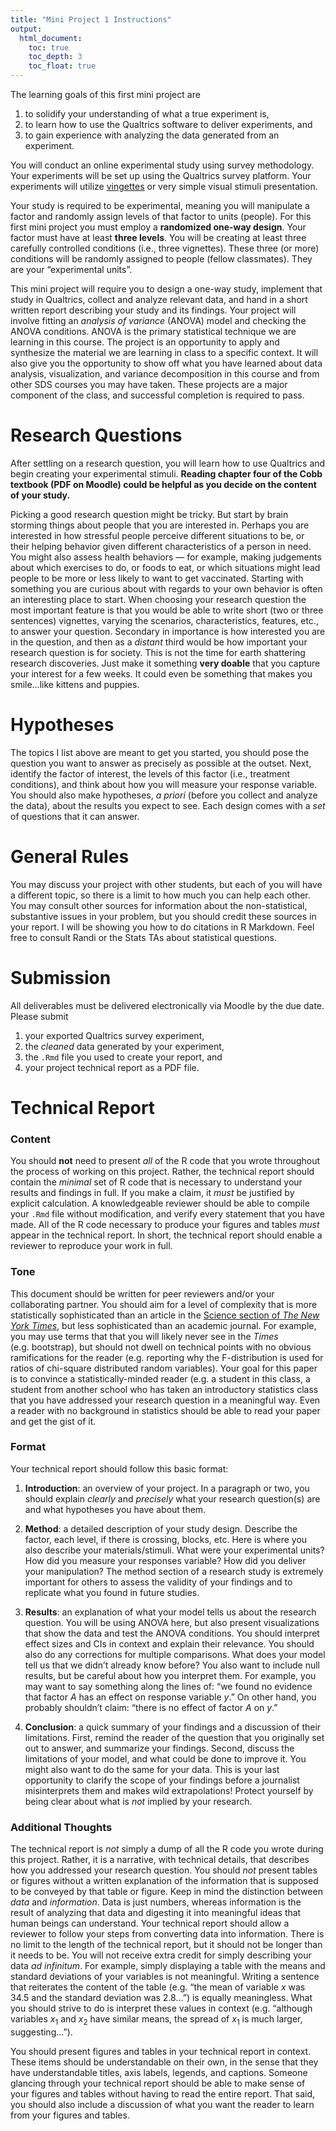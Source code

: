 ```yaml
---
title: "Mini Project 1 Instructions"
output:
  html_document:
    toc: true
    toc_depth: 3
    toc_float: true
---
```


The learning goals of this first mini project are 

1. to solidify your understanding of what a true experiment is, 
2. to learn how to use the Qualtrics software to deliver experiments, and
3. to gain experience with analyzing the data generated from an experiment. 

You will conduct an online experimental study using survey methodology. Your 
experiments will be set up using the Qualtrics survey platform. Your experiments will 
utilize [vingettes](https://en.wikipedia.org/wiki/Vignette_(psychology)) or very simple 
visual stimuli presentation. 

Your study is required to be experimental, meaning you 
will manipulate a factor and randomly assign levels of that factor to units (people). For this 
first mini project you must employ a **randomized one-way design**. Your factor must have at least **three levels**. You will be creating at least three carefully controlled conditions (i.e., three 
vignettes). These three (or more) conditions will be randomly assigned to people (fellow 
classmates). They are your "experimental units".   

This mini project will require you to design a one-way study, implement that study in Qualtrics, 
collect and analyze relevant data, and hand in a short
written report describing your study and its findings. Your project will
involve fitting an *analysis of variance* (ANOVA) model and checking the ANOVA 
conditions. ANOVA is the primary statistical technique we are learning in this course. The 
project is an opportunity to apply and synthesize the material we are learning in
class to a specific context. It will also give you the opportunity to show off 
what you have learned about data analysis, visualization, and variance 
decomposition in this course and from other SDS courses you may have taken. 
These projects are a major component of the class, and successful completion is required to pass.

# Research Questions {#assignment .unnumbered}

After settling on a research question, you will 
learn how to use Qualtrics and begin creating your experimental stimuli. **Reading chapter 
four of the Cobb textbook (PDF on Moodle) could be helpful as you decide on the content 
of your study.** 

Picking a good research question might be tricky. But start by brain storming things about 
people that you are interested in. Perhaps you are interested in how stressful people 
perceive different situations to be, or their helping behavior given different 
characteristics of a person in need. You might also assess health behaviors --- for example, 
making judgements about which exercises to do, or foods to eat, or which situations might 
lead people to be more or less likely to want to get vaccinated. Starting with something 
you are curious about with regards to your own behavior is often an interesting place to 
start. When choosing your research question the most important feature is that you would 
be able to write short (two or three sentences) vignettes, 
varying the scenarios, characteristics, features, etc., to answer your question. Secondary 
in importance is how interested you are in the question, and then as a *distant* third would 
be how important your research question is for society. This is not the time for earth 
shattering research discoveries. Just make it something **very doable** that you 
capture your interest for a few weeks. It could even be something that makes you smile...like 
kittens and puppies. 

# Hypotheses

The topics I list above are meant to get you started, you should pose the question 
you want to answer as precisely as possible at the outset. Next, identify 
the factor of interest, the levels of this factor (i.e., treatment conditions), 
and think about how you will measure your response variable. You should also make hypotheses, 
*a priori* (before you collect and analyze the data), about the results
you expect to see. Each design comes with a *set* of questions that 
it can answer. 

# General Rules

You may discuss your project with other students, but each of you will have a different
topic, so there is a limit to how much you can help each other. You may
consult other sources for information about the non-statistical,
substantive issues in your problem, but you should credit these sources
in your report. I will be showing you how to do citations in R Markdown. Feel free 
to consult Randi or the Stats TAs about statistical questions.

# Submission {#submission .unnumbered}

All deliverables must be delivered electronically via
Moodle by the due date. Please submit 

1. your exported Qualtrics survey experiment, 
2. the *cleaned* data generated by your experiment, 
3. the `.Rmd` file you used to create your report, and
3. your project technical report as a PDF file.

# Technical Report

### Content

You should **not** need to present *all* of the R code that you wrote throughout
the process of working on this project. Rather, the technical report
should contain the *minimal* set of R code that is necessary to
understand your results and findings in full. If you make a claim, it
*must* be justified by explicit calculation. A knowledgeable reviewer
should be able to compile your `.Rmd` file without modification, and
verify every statement that you have made. All of the R code necessary
to produce your figures and tables *must* appear in the technical
report. In short, the technical report should enable a reviewer to
reproduce your work in full.

### Tone

This document should be written for peer reviewers and/or your collaborating partner. 
You should aim for a level of complexity that is more statistically sophisticated than an article in
the [Science section of *The New York Times*](http://www.nytimes.com/pages/science/), 
but less sophisticated than an academic journal. 
For example, you may use terms that that you will likely never see in
the *Times* (e.g. bootstrap), but should not dwell on technical points
with no obvious ramifications for the reader (e.g. reporting why the 
F-distribution is used for ratios of chi-square distributed random variables). 
Your goal for this paper is to convince a statistically-minded reader (e.g. a 
student in this class, a student from another school who has taken an 
introductory statistics class that
you have addressed your research question in a meaningful way.
Even a reader with no background in statistics should be able to read
your paper and get the gist of it.

### Format

Your technical report should follow this basic format:

1.  **Introduction**: an overview of your project. In a paragraph or two, you
    should explain *clearly* and *precisely* what your research question(s)
    are and what hypotheses you have about them.

3.  **Method**: a detailed description of your study design. Describe 
    the factor, each level, if there is crossing, blocks, etc. Here is where
    you also describe your materials/stimuli. What were your experimental 
    units? How did you measure your responses variable? How did you deliver 
    your manipulation? The method section of a research study is extremely important for 
    others to assess the validity of your findings and to replicate what you
    found in future studies. 

4.  **Results**: an explanation of what your model tells us about the
    research question. You will be using ANOVA here, but also present 
    visualizations that show the data and test the ANOVA conditions. 
    You should interpret effect sizes and CIs in context and explain their 
    relevance. You should also do any corrections for multiple comparisons. What 
    does your model tell us that we didn't already know before? 
    You also want to include null results, but be careful about how you interpret 
    them. For example, you may want to say something along the lines of: "we 
    found no evidence that factor $A$ has an effect on response variable $y$." 
    On other hand, you probably shouldn't claim: "there is no effect of 
    factor $A$ on $y$."

5.  **Conclusion**: a quick summary of your findings and a discussion of their
    limitations. First, remind the reader of the question that you
    originally set out to answer, and summarize your findings. Second,
    discuss the limitations of your model, and what could be done to
    improve it. You might also want to do the same for your data. This
    is your last opportunity to clarify the scope of your findings
    before a journalist misinterprets them and makes wild
    extrapolations! Protect yourself by being clear about what is *not*
    implied by your research.

### Additional Thoughts

The technical report is *not* simply a dump of all the R code you wrote
during this project. Rather, it is a narrative, with technical details,
that describes how you addressed your research question. You should
*not* present tables or figures without a written explanation of the
information that is supposed to be conveyed by that table or figure.
Keep in mind the distinction between *data* and *information*. Data is
just numbers, whereas information is the result of analyzing that data
and digesting it into meaningful ideas that human beings can understand.
Your technical report should allow a reviewer to follow your steps from
converting data into information. There is no limit to the length of the
technical report, but it should not be longer than it needs to be. You
will not receive extra credit for simply describing your data *ad infinitum*. 
For example, simply displaying a table with the means and
standard deviations of your variables is not meaningful. Writing a
sentence that reiterates the content of the table (e.g. "the mean of
variable $x$ was 34.5 and the standard deviation was 2.8...") is equally
meaningless. What you should strive to do is interpret these values in
context (e.g. "although variables $x_1$ and $x_2$ have similar means,
the spread of $x_1$ is much larger, suggesting...").

You should present figures and tables in your technical report in
context. These items should be understandable on their own, in the
sense that they have understandable titles, axis labels, legends, and
captions. Someone glancing through your technical report should be able
to make sense of your figures and tables without having to read the
entire report. That said, you should also include a discussion of what
you want the reader to learn from your figures and tables.


<!-- ## Assessment Criteria -->

<!-- Your project will be evaluated based on the following criteria: -->

<!-- -   General: Is the research question/factors chosen interesting, and substantial,  -->
<!--     or is it trite, pedantic, and trivial? How much creativity, initiative, -->
<!--     and ambition did the group demonstrate? Is the basic question -->
<!--     driving the project worth investigating, or is it obviously -->
<!--     answerable without a data-based study? -->

<!-- -   Design: Are the variables chosen appropriately and defined clearly, -->
<!--     and is it clear how they were measured/observed? Can the effects of -->
<!--     nuisance factors be measured for? Is there sufficient data to -->
<!--     make meaningful conclusions? -->

<!-- -   Analysis: Are the chosen analyses appropriate for the -->
<!--     variables/relationships under investigation, and are the assumptions -->
<!--     underlying these analyses met? Do the analyses involve fitting and -->
<!--     interpreting an ANOVA model? Are the analyses carried -->
<!--     out correctly? Is there an effective mix of graphical, numerical, -->
<!--     and inferential analyses? Did the group make appropriate conclusions -->
<!--     from the analyses, and are these conclusions justified? -->

<!-- -   Technical Report: How effectively does the written report -->
<!--     communicate the goals, procedures, and results of the study? Are the -->
<!--     claims adequately supported? How well is the report structured and -->
<!--     organized? Does the writing style enhance what the group is trying -->
<!--     to communicate? How well is the report edited? Are the statistical -->
<!--     claims justified? Are text and analyses effectively interwoven in -->
<!--     the technical report? Clear writing, correct spelling, and good -->
<!--     grammar are important. -->

<!-- -   Poster Presentation: How effectively does the poster presentation -->
<!--     communicate the goals, procedures, and results of the study? Do the  -->
<!--     presenters seem to be well-rehearsed? Does she appear -->
<!--     to be confident in what she is saying? Are her arguments persuasive? -->
